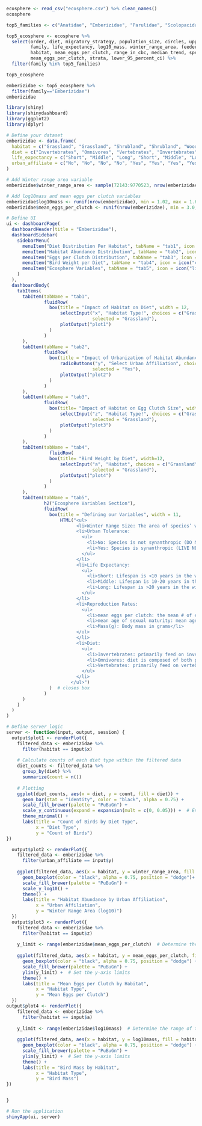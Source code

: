 ```r
ecosphere <- read_csv("ecosphere.csv") %>% clean_names() 
ecosphere
```

```r
top5_families <- c("Anatidae", "Emberizidae", "Parulidae", "Scolopacidae", "Tyrannidae")

top5_ecosphere <- ecosphere %>%
  select(order, diet, migratory_strategy, population_size, circles, upper_95_percent_ci, 
         family, life_expectancy, log10_mass, winter_range_area, feeder_bird, common_name, 
         habitat, mean_eggs_per_clutch, range_in_cbc, median_trend, species, urban_affiliate, 
         mean_eggs_per_clutch, strata, lower_95_percent_ci) %>%
  filter(family %in% top5_families)

top5_ecosphere
```

```r
emberizidae <- top5_ecosphere %>% 
  filter(family=="Emberizidae")
emberizidae
```




```r
library(shiny)
library(shinydashboard)
library(ggplot2)
library(dplyr)

# Define your dataset
emberizidae <- data.frame(
  habitat = c("Grassland", "Grassland", "Shrubland", "Shrubland", "Woodland", "Woodland", "Wetland", "Wetland"),
  diet = c("Invertebrates", "Omnivores", "Vertebrates", "Invertebrates", "Omnivores", "Vertebrates", "Invertebrates", "Omnivores"),
  life_expectancy = c("Short", "Middle", "Long", "Short", "Middle", "Long", "Short", "Middle"),
  urban_affiliate = c("No", "No", "No", "No", "Yes", "Yes", "Yes", "Yes")
)

# Add Winter range area variable
emberizidae$winter_range_area <- sample(72143:9770523, nrow(emberizidae), replace = TRUE)

# Add log10mass and mean eggs per clutch variables
emberizidae$log10mass <- runif(nrow(emberizidae), min = 1.02, max = 1.69)
emberizidae$mean_eggs_per_clutch <- runif(nrow(emberizidae), min = 3.0, max = 5.0)

# Define UI
ui <- dashboardPage(
  dashboardHeader(title = "Emberizidae"),
  dashboardSidebar(
    sidebarMenu(
      menuItem("Diet Distribution Per Habitat", tabName = "tab1", icon = icon("chart-bar")),
      menuItem("Habitat Abundance Distribution", tabName = "tab2", icon = icon("chart-bar")),
      menuItem("Eggs per Clutch Distribution", tabName = "tab3", icon = icon("chart-bar")),
      menuItem("Bird Weight per Diet", tabName = "tab4", icon = icon("chart-bar")),
      menuItem("Ecosphere Variables", tabName = "tab5", icon = icon("list"))
    )
  ),
  dashboardBody(
    tabItems(
      tabItem(tabName = "tab1",
              fluidRow(
                box(title = "Impact of Habitat on Diet", width = 12,
                    selectInput("x", "Habitat Type!", choices = c("Grassland", "Shrubland", "Woodland", "Wetland"),
                                selected = "Grassland"),
                    plotOutput("plot1")
                )
              )
      ),
      tabItem(tabName = "tab2",
              fluidRow(
                box(title = "Impact of Urbanization of Habitat Abundance", width = 12,
                    radioButtons("y", "Select Urban Affiliation", choices = c("Yes", "No"),
                                selected = "Yes"),
                    plotOutput("plot2")
                )
              )
      ),
      tabItem(tabName = "tab3",
              fluidRow(
                box(title= "Impact of Habitat on Egg Clutch Size", width=12,
                    selectInput("z", "Habitat Type!", choices = c("Grassland", "Shrubland", "Woodland", "Wetland"),
                                selected = "Grassland"),
                    plotOutput("plot3")
                )
              )
      ),
      tabItem(tabName = "tab4",
                fluidRow(
                box(title= "Bird Weight by Diet", width=12,
                    selectInput("a", "Habitat", choices = c("Grassland", "Shrubland", "Woodland", "Wetland"),
                                selected = "Grassland"),
                    plotOutput("plot4")
                )
              )
      ),
      tabItem(tabName = "tab5",
              h2("Ecosphere Variables Section"),
              fluidRow(
                box(title = "Defining our Variables", width = 11,
                    HTML("<ul>
                          <li>Winter Range Size: The area of species’ winter range (in square kilometers)</li>
                          <li>Urban Tolerance:
                            <ul>
                              <li>No: Species is not synanthropic (DO NOT LIVE NEAR HUMANS)</li>
                              <li>Yes: Species is synanthropic (LIVE NEAR HUMANS)</li>
                            </ul>
                          </li>
                          <li>Life Expectancy: 
                            <ul>
                              <li>Short: Lifespan is <10 years in the wild</li>
                              <li>Middle: Lifespan is 10-20 years in the wild</li>
                              <li>Long: Lifespan is >20 years in the wild</li>
                            </ul>
                          </li>
                          <li>Reproduction Rates: 
                            <ul>
                              <li>mean eggs per clutch: the mean # of eggs laid per clutch</li>
                              <li>mean age of sexual maturity: mean age at which the species becomes sexually mature</li>
                              <li>Mass(g): Body mass in grams</li>
                          </ul>
                          </li>
                          <li>Diet: 
                            <ul>
                              <li>Invertebrates: primarily feed on invertebrates ex: insects</li>
                              <li>Omnivores: diet is composed of both plants and animal matter</li>
                              <li>Vertebrates: primarily feed on vertebrates by hunting or scavenging</li>
                            </ul>
                          </li>
                        </ul>")
                )  # closes box
              )
      )
    )
  )
)

# Define server logic
server <- function(input, output, session) {
  output$plot1 <- renderPlot({
    filtered_data <- emberizidae %>%
      filter(habitat == input$x)
    
    # Calculate counts of each diet type within the filtered data
    diet_counts <- filtered_data %>%
      group_by(diet) %>%
      summarize(count = n())
    
    # Plotting
    ggplot(diet_counts, aes(x = diet, y = count, fill = diet)) + 
      geom_bar(stat = "identity", color = "black", alpha = 0.75) +
      scale_fill_brewer(palette = "PuBuGn") +
      scale_y_continuous(expand = expansion(mult = c(0, 0.05))) +  # Ensure y-axis starts at 0
      theme_minimal() +
      labs(title = "Count of Birds by Diet Type", 
           x = "Diet Type",
           y = "Count of Birds")
})

  output$plot2 <- renderPlot({
    filtered_data <- emberizidae %>%
      filter(urban_affiliate == input$y)
    
    ggplot(filtered_data, aes(x = habitat, y = winter_range_area, fill = habitat)) + 
      geom_boxplot(color = "black", alpha = 0.75, position = "dodge")+
      scale_fill_brewer(palette = "PuBuGn") +
      scale_y_log10() +
      theme() +
      labs(title = "Habitat Abundance by Urban Affiliation", 
           x = "Urban Affiliation",
           y = "Winter Range Area (log10)")
  })
  output$plot3 <- renderPlot({
    filtered_data <- emberizidae %>%
      filter(habitat == input$z)
    
    y_limit <- range(emberizidae$mean_eggs_per_clutch)  # Determine the range of the data
    
    ggplot(filtered_data, aes(x = habitat, y = mean_eggs_per_clutch, fill = habitat)) +
      geom_boxplot(color = "black", alpha = 0.75, position = "dodge") +
      scale_fill_brewer(palette = "PuBuGn") +
      ylim(y_limit) +  # Set the y-axis limits
      theme() +
      labs(title = "Mean Eggs per Clutch by Habitat", 
           x = "Habitat Type",
           y = "Mean Eggs per Clutch")
  })
output$plot4 <- renderPlot({
    filtered_data <- emberizidae %>%
      filter(habitat == input$a)
    
    y_limit <- range(emberizidae$log10mass)  # Determine the range of the data
    
    ggplot(filtered_data, aes(x = habitat, y = log10mass, fill = habitat)) +
      geom_boxplot(color = "black", alpha = 0.75, position = "dodge") +
      scale_fill_brewer(palette = "PuBuGn") +
      ylim(y_limit) +  # Set the y-axis limits
      theme() +
      labs(title = "Bird Mass by Habitat", 
           x = "Habitat Type",
           y = "Bird Mass")
})


}

# Run the application
shinyApp(ui, server)
```

